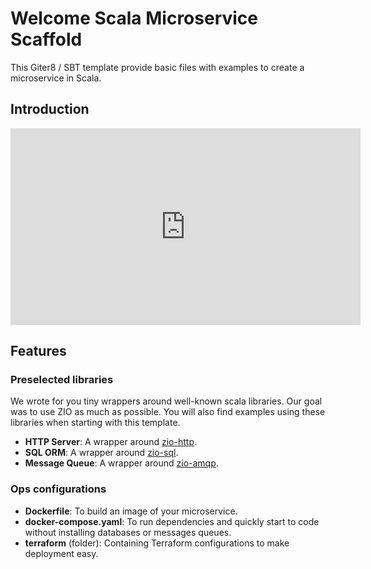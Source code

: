 # Welcome Scala Microservice Scaffold

This Giter8 / SBT template provide basic files with examples to create a microservice in Scala.

## Introduction

<iframe
  width="560"
  height="315"
  src="https://www.youtube.com/embed/P2FNRMnVxEQ"
  title="YouTube video player"
  frameborder="0"
  allow="accelerometer; autoplay; clipboard-write; encrypted-media; gyroscope; picture-in-picture; web-share"
  allowfullscreen
></iframe>

## Features

### Preselected libraries

We wrote for you tiny wrappers around well-known scala libraries. Our goal was to use ZIO as much as possible.
You will also find examples using these libraries when starting with this template.

- **HTTP Server**: A wrapper around [zio-http](https://zio.dev/zio-http/).
- **SQL ORM**: A wrapper around [zio-sql](https://zio.dev/zio-sql/).
- **Message Queue**: A wrapper around [zio-amqp](https://github.com/svroonland/zio-amqp).

### Ops configurations

- **Dockerfile**: To build an image of your microservice.
- **docker-compose.yaml**: To run dependencies and quickly start to code without installing databases or messages queues.
- **terraform** (folder): Containing Terraform configurations to make deployment easy.
